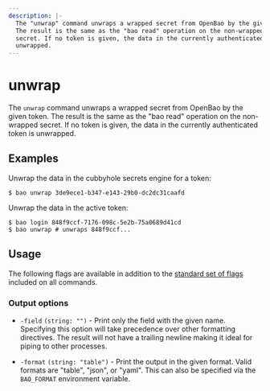 ```yaml
---
description: |-
  The "unwrap" command unwraps a wrapped secret from OpenBao by the given token.
  The result is the same as the "bao read" operation on the non-wrapped
  secret. If no token is given, the data in the currently authenticated token is
  unwrapped.
---
```


# unwrap

The `unwrap` command unwraps a wrapped secret from OpenBao by the given token. The
result is the same as the "bao read" operation on the non-wrapped secret. If
no token is given, the data in the currently authenticated token is unwrapped.

## Examples

Unwrap the data in the cubbyhole secrets engine for a token:

```shell-session
$ bao unwrap 3de9ece1-b347-e143-29b0-dc2dc31caafd
```

Unwrap the data in the active token:

```shell-session
$ bao login 848f9ccf-7176-098c-5e2b-75a0689d41cd
$ bao unwrap # unwraps 848f9ccf...
```

## Usage

The following flags are available in addition to the [standard set of
flags](/docs/commands) included on all commands.

### Output options

- `-field` `(string: "")` - Print only the field with the given name. Specifying
  this option will take precedence over other formatting directives. The result
  will not have a trailing newline making it ideal for piping to other processes.

- `-format` `(string: "table")` - Print the output in the given format. Valid
  formats are "table", "json", or "yaml". This can also be specified via the
  `BAO_FORMAT` environment variable.
